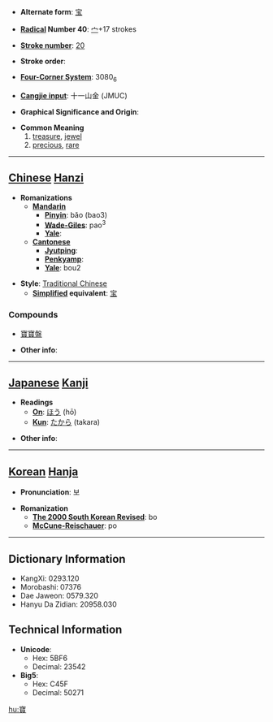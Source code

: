 * '''Alternate form''': [[宝]]

* '''[[Wiktionary:Chinese radical index| Radical]] Number 40''': [[Wiktionary:Chinese radical index 宀|宀]]+17 strokes

* '''[[Wiktionary:Chinese total strokes index|Stroke number]]''': [[Wiktionary:Chinese total strokes index 20|20]]

* '''Stroke order''': 

* '''[[Wiktionary:Chinese four corner index|Four-Corner System]]''': 3080<sub>6</sub>

* '''[[Wiktionary:Chinese Cangjie index|Cangjie input]]''': 十一山金 (JMUC)

* '''Graphical Significance and Origin''': 

* '''Common Meaning'''
*#[[treasure]], [[jewel]]
*# [[precious]], [[rare]]


----

== [[Chinese]] [[Hanzi]] ==

* '''Romanizations'''
** '''[[Mandarin]]'''
*** '''[[Pinyin]]''': bǎo (bao3)
*** '''[[Wade-Giles]]''': pao<sup>3</sup>
*** '''[[Yale]]''': 
** '''[[Cantonese]]'''
*** '''[[Jyutping]]''':
*** '''[[Penkyamp]]''': 
*** '''[[Yale]]''': bou2

* '''Style''': [[Traditional Chinese]] 
** '''[[Simplified Chinese|Simplified]] equivalent''': [[宝]]

===Compounds===
*[[寶寶盤]]

* '''Other info''': 

----

== [[Japanese]] [[Kanji]] ==

* '''Readings'''
** '''[[On]]''': [[ほう]] (hō)
** '''[[Kun]]''': [[たから]] (takara)

* '''Other info''':  

----

== [[Korean]] [[Hanja]] ==

* '''Pronunciation''': 보

* '''Romanization'''
** '''[[The 2000 South Korean Revised Romanization|The 2000 South Korean Revised]]''': bo
** '''[[McCune-Reischauer]]''': po

----

== Dictionary Information ==

* KangXi: 0293.120
* Morobashi: 07376
* Dae Jaweon: 0579.320
* Hanyu Da Zidian: 20958.030

== Technical Information ==

* '''Unicode''':
** Hex: 5BF6
** Decimal: 23542
* '''Big5''':
** Hex: C45F
** Decimal: 50271

[[hu:寶]]